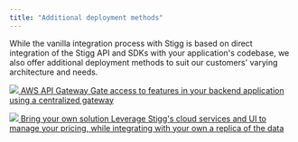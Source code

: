 ```yaml
---
title: "Additional deployment methods"
---
```


While the vanilla integration process with Stigg is based on direct integration of the Stigg API and SDKs with your application's codebase, we also offer additional deployment methods to suit our customers' varying architecture and needs.

[ ![](/images/6de0966-image.png)  AWS API Gateway Gate access to features in your backend application using a centralized gateway ](api-gateway) 

  
[ ![](/images/1e2a7a0-kindpng_792876.png)  Bring your own solution Leverage Stigg's cloud services and UI to manage your pricing, while integrating with your own a replica of the data ](bring-your-own-solution) 